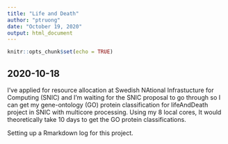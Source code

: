 ```yaml
---
title: "Life and Death"
author: "ptruong"
date: "October 19, 2020"
output: html_document
---
```


```r
knitr::opts_chunk$set(echo = TRUE)
```

## 2020-10-18
I've applied for resource allocation at Swedish NAtional Infrastucture for Computing (SNIC) and I'm waiting for the SNIC proposal to go through so I can get my gene-ontology (GO) protein classification for lifeAndDeath project in SNIC with multicore processing. Using my 8 local cores, It would theoretically take 10 days to get the GO protein classifications.

Setting up a Rmarkdown log for this project. 






